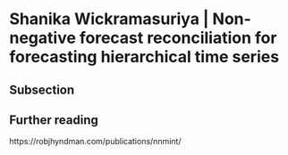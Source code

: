 # Shanika Wickramasuriya | Non-negative forecast reconciliation for forecasting hierarchical time series {-}

## Subsection 

## Further reading 

https://robjhyndman.com/publications/nnmint/
